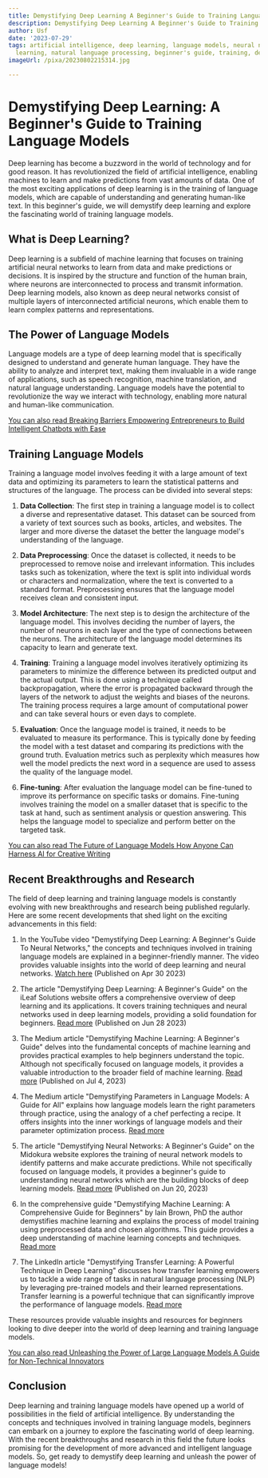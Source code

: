 ```yaml
---
title: Demystifying Deep Learning A Beginner's Guide to Training Language Models
description: Demystifying Deep Learning A Beginner's Guide to Training Language Models
author: Usf
date: '2023-07-29'
tags: artificial intelligence, deep learning, language models, neural networks, machine
  learning, natural language processing, beginner's guide, training, demystifying
imageUrl: /pixa/20230802215314.jpg

---
```

# Demystifying Deep Learning:  A Beginner's Guide to Training Language Models

Deep learning has become a  buzzword in the world of technology and for good  reason. It has revolutionized the field of artificial intelligence, enabling machines to learn  and make predictions from vast amounts of data. One of the most exciting applications of deep learning is in the training of language  models, which are capable  of understanding and generating human-like text. In this beginner's guide, we will demystify deep learning and explore the fascinating world  of training language models.

## What is Deep Learning?

Deep learning is a subfield of machine learning that focuses  on training artificial neural networks  to learn from data and make predictions or decisions. It is inspired by  the  structure and  function of the human  brain, where neurons are interconnected to process and transmit information. Deep learning models, also known as deep neural networks consist of multiple  layers of interconnected artificial neurons, which enable them to learn  complex patterns and representations.

## The Power of Language Models

Language models are a type  of deep learning model that is specifically designed to understand and generate human language. They have the ability to analyze and interpret text, making them invaluable in a  wide range of applications, such as speech recognition, machine translation, and natural language understanding. Language models have the potential to revolutionize the way we interact with technology, enabling more natural and  human-like  communication.

[You can also read Breaking Barriers Empowering Entrepreneurs to Build Intelligent  Chatbots with Ease](Breaking%20Barriers%20Empowering%20Entrepreneurs%20to%20Build%20Intelligent%20Chatbots%20with%20Ease)


## Training Language Models

Training a language model involves feeding it with a large amount of text data and optimizing its parameters  to learn the statistical patterns and structures of  the language. The process can be  divided into several steps:

1. **Data Collection**: The first  step in  training a  language model  is to collect a diverse and representative  dataset. This dataset  can be  sourced from a variety of text sources such as books, articles, and websites.  The larger and more diverse  the dataset the better the language model's understanding of the language.

2. **Data Preprocessing**: Once the dataset is  collected, it needs to be preprocessed to remove noise  and irrelevant information.  This includes tasks such as tokenization, where the text is split into individual words  or  characters and normalization, where the  text is  converted to a standard format. Preprocessing  ensures that the language model  receives clean and consistent input.

3. **Model Architecture**: The next step is to design the architecture of the language model. This  involves deciding the number of layers, the number of  neurons in each layer  and the type of connections between the neurons. The architecture of the language model  determines its capacity to learn and  generate text.

4. **Training**: Training a language model involves iteratively optimizing its parameters to minimize the difference between its predicted output and the actual output. This is done using a technique called backpropagation, where the error is propagated backward through the layers of the network to adjust the weights and  biases of the neurons. The training process  requires a large amount  of computational power and  can take several hours or even days to complete.

5. **Evaluation**: Once the  language model is trained, it needs to be evaluated to measure its performance. This is  typically done by  feeding the  model with a test dataset and comparing its  predictions with the ground truth. Evaluation metrics such as perplexity which measures how well the model predicts  the next word in a sequence are used to assess the quality of the language model.

6.  **Fine-tuning**: After evaluation the language model  can be fine-tuned to improve its performance on specific  tasks or domains. Fine-tuning involves training  the model on a smaller dataset that is specific  to the task at  hand, such as sentiment analysis or question answering. This helps  the language model  to  specialize and perform better on the targeted task.

[You can also read The Future  of Language Models How Anyone Can Harness  AI for Creative Writing](The%20Future%20of%20Language%20Models%20How%20Anyone%20Can%20Harness%20AI%20for%20Creative%20Writing)


## Recent Breakthroughs  and Research

The field of deep learning and training language models is constantly evolving with new breakthroughs  and  research being published regularly. Here are some recent developments that shed light on the exciting advancements in this field:

1. In the YouTube video "Demystifying Deep Learning: A Beginner's Guide To Neural Networks," the concepts and techniques involved in training language models are explained in a beginner-friendly  manner. The video provides valuable insights into  the world of deep learning and neural networks. [Watch  here](https://youtube.com/watch?v=ltR0eXoUzVQ) (Published  on Apr 30 2023)

2.  The article  "Demystifying Deep Learning: A Beginner's Guide" on the iLeaf Solutions website offers a comprehensive overview of  deep learning  and its  applications. It covers training  techniques and neural  networks used in deep  learning models, providing a solid foundation for beginners. [Read more](https://www.ileafsolutions.com/demystifying-deep-learning-a-beginners-guide) (Published  on Jun 28 2023)

3. The Medium article "Demystifying Machine Learning: A  Beginner's Guide" delves into the fundamental concepts of machine learning and provides practical examples to help beginners understand the topic.  Although  not specifically focused  on language models, it provides a valuable introduction  to the broader field of machine learning. [Read more](https://medium.com/@theworldblog/demystifying-machine-learning-a-beginners-guide-450652fa925) (Published on Jul 4, 2023)

4. The Medium article "Demystifying Parameters in Language Models: A Guide for  All" explains how language models learn the right parameters through practice, using the analogy of  a  chef perfecting  a recipe. It offers insights into the inner workings of language models and their parameter optimization process. [Read more](https://medium.com/@wu780607/demystifying-parameters-in-language-models-a-guide-for-all-52d51d4e5bbf)

5. The article "Demystifying Neural Networks: A Beginner's Guide" on the Midokura website  explores the training of neural network models to identify patterns and make accurate  predictions.  While not specifically focused on language models, it provides a beginner's guide to understanding neural networks which are the building blocks of deep learning models. [Read more](https://www.midokura.com/demystifying-neural-networks-a-beginners-guide/) (Published on Jun 20, 2023)

6. In the  comprehensive guide "Demystifying Machine Learning: A Comprehensive Guide for Beginners" by Iain Brown, PhD the author demystifies machine learning and explains the process of model training using preprocessed data and chosen algorithms. This guide  provides a deep understanding of machine learning concepts and techniques. [Read more](https://ai.plainenglish.io/demystifying-machine-learning-a-comprehensive-guide-for-beginners-d1263f418466)

7.  The LinkedIn article "Demystifying Transfer Learning: A Powerful Technique in Deep Learning"  discusses how transfer learning  empowers us to tackle  a wide  range of tasks in natural language processing (NLP) by  leveraging pre-trained models and their learned representations. Transfer learning is a powerful technique that can significantly improve the  performance of language  models. [Read more](https://www.linkedin.com/pulse/demystifying-transfer-learning-powerful-technique-deep-suraj-yadav-)

These resources provide valuable insights and resources for beginners looking to dive deeper into the world of deep  learning and training language models.

[You can also read Unleashing the  Power of Large Language Models A Guide for  Non-Technical  Innovators](Unleashing%20the%20Power%20of%20Large%20Language%20Models%20A%20Guide%20for%20Non-Technical%20Innovators)


## Conclusion

Deep learning and  training language models have opened up a world  of possibilities in the field of artificial intelligence. By understanding the  concepts and techniques  involved in training language models, beginners can embark on a journey to explore the fascinating world of deep learning. With the recent breakthroughs and research in this field the future looks promising for  the development of more advanced and  intelligent language models. So, get ready to demystify deep  learning and unleash the power of language models!